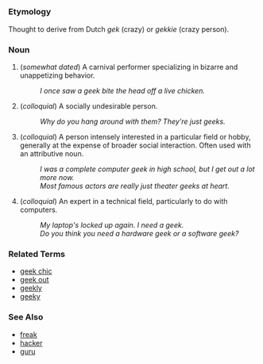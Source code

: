 =={{en}}==

===Etymology===
Thought to derive from Dutch ''gek'' (crazy) or ''gekkie'' (crazy person).

===Noun===
# (''somewhat dated'') A carnival performer specializing in bizarre and unappetizing behavior.
#: ''I once saw a geek bite the head off a live chicken.''
# (''colloquial'') A socially undesirable person.
#: ''Why do you hang around with them?  They're just geeks.''
# (''colloquial'') A person intensely interested in a particular field or hobby, generally at the expense of broader social interaction.  Often used with an attributive noun.
#: ''I was a complete computer geek in high school, but I get out a lot more now.''
#: ''Most famous actors are really just theater geeks at heart.''
# (''colloquial'') An expert in a technical field, particularly to do with computers.
#: ''My laptop's locked up again.  I need a geek.''
#: ''Do you think you need a hardware geek or a software geek?''

===Related Terms===
*[[geek chic]]
*[[geek out]]
*[[geekly]]
*[[geeky]]

===See Also===
*[[freak]]
*[[hacker]]
*[[guru]]